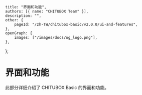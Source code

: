 	title: "界面和功能",
	authors: [{ name: "CHITUBOX Team" }],
	description: "",
	other: {
		pageId: "/zh-TW/chitubox-basic/v2.0.0/ui-and-features",
	},
	openGraph: {
		images: ["/images/docs/og_logo.png"],
	},
};

# 界面和功能

此部分详细介绍了 CHITUBOX Basic 的界面和功能。
